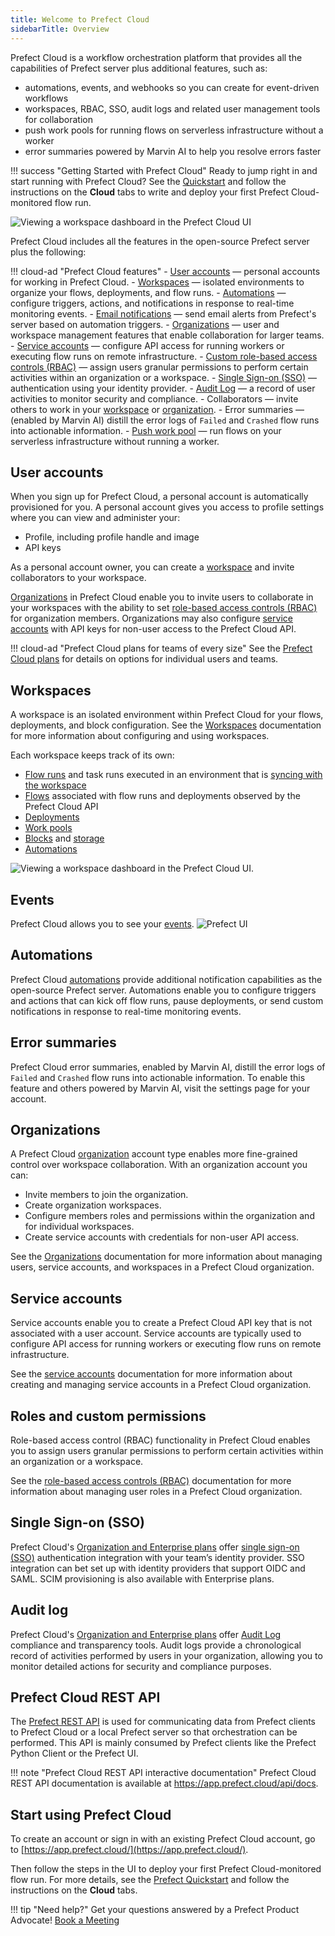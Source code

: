 ```yaml
---
title: Welcome to Prefect Cloud
sidebarTitle: Overview
---
```



Prefect Cloud is a workflow orchestration platform that provides all the capabilities of Prefect server plus additional features, such as:

- automations, events, and webhooks so you can create for event-driven workflows
- workspaces, RBAC, SSO, audit logs and related user management tools for collaboration
- push work pools for running flows on serverless infrastructure without a worker
- error summaries powered by Marvin AI to help you resolve errors faster

!!! success "Getting Started with Prefect Cloud"
    Ready to jump right in and start running with Prefect Cloud? See the [Quickstart](/2.13/getting-started/quickstart/) and follow the instructions on the **Cloud** tabs to write and deploy your first Prefect Cloud-monitored flow run.

![Viewing a workspace dashboard in the Prefect Cloud UI](/2.13/img/ui/cloud-dashboard.png)

Prefect Cloud includes all the features in the open-source Prefect server plus the following:

!!! cloud-ad "Prefect Cloud features"
    - [User accounts](#user-accounts) &mdash; personal accounts for working in Prefect Cloud.
    - [Workspaces](/2.13/cloud/workspaces/) &mdash; isolated environments to organize your flows, deployments, and flow runs.
    - [Automations](/2.13/cloud/automations/) &mdash; configure triggers, actions, and notifications in response to real-time monitoring events.
    - [Email notifications](/2.13/cloud/automations/) &mdash; send email alerts from Prefect's server based on automation triggers.
    - [Organizations](/2.13/cloud/organizations/) &mdash; user and workspace management features that enable collaboration for larger teams.
    - [Service accounts](/2.13/cloud/users/service-accounts/) &mdash; configure API access for running workers or executing flow runs on remote infrastructure.
    - [Custom role-based access controls (RBAC)](/2.13/cloud/users/roles/) &mdash; assign users granular permissions to perform certain activities within an organization or a workspace.
    - [Single Sign-on (SSO)](/2.13/cloud/users/sso/) &mdash; authentication using your identity provider.
    - [Audit Log](/2.13/cloud/users/audit-log/) &mdash; a record of user activities to monitor security and compliance.
    - Collaborators &mdash; invite others to work in your [workspace](/2.13/cloud/workspaces/#workspace-collaborators) or [organization](/2.13/cloud/organizations/#organization-members).
    - Error summaries  &mdash; (enabled by Marvin AI) distill the error logs of `Failed` and `Crashed` flow runs into actionable information.
    - [Push work pool](/2.13/guides/deployment/push-work-pools/) &mdash; run flows on your serverless infrastructure without running a worker.

## User accounts

When you sign up for Prefect Cloud, a personal account is automatically provisioned for you.
A personal account gives you access to profile settings where you can view and administer your:

- Profile, including profile handle and image
- API keys

As a personal account owner, you can create a [workspace](#workspaces) and invite collaborators to your workspace.

[Organizations](#organizations) in Prefect Cloud enable you to invite users to collaborate in your workspaces with the ability to set [role-based access controls (RBAC)](#roles-and-custom-permissions) for organization members.
Organizations may also configure [service accounts](#service-accounts) with API keys for non-user access to the Prefect Cloud API.

!!! cloud-ad "Prefect Cloud plans for teams of every size"
    See the [Prefect Cloud plans](https://www.prefect.io/pricing/) for details on options for individual users and teams.

## Workspaces

A workspace is an isolated environment within Prefect Cloud for your flows, deployments, and block configuration.
See the [Workspaces](/2.13/cloud/workspaces/) documentation for more information about configuring and using workspaces.

Each workspace keeps track of its own:

- [Flow runs](/2.13/concepts/flows/) and task runs executed in an environment that is [syncing with the workspace](/2.13/cloud/#workspaces)
- [Flows](/2.13/concepts/flows/) associated with flow runs and deployments observed by the Prefect Cloud API
- [Deployments](/2.13/concepts/deployments/)
- [Work pools](/2.13/concepts/work-pools/)
- [Blocks](/2.13/concepts/blocks/) and [storage](/2.13/concepts/storage/)
- [Automations](/2.13/cloud/automations/)

![Viewing a workspace dashboard in the Prefect Cloud UI.](/2.13/img/ui/cloud-new-workspace.png)

## Events

Prefect Cloud allows you to see your [events](/2.13/cloud/events/).
![Prefect UI](/2.13/img/ui/event-feed.png)

## Automations

Prefect Cloud [automations](/2.13/cloud/automations/) provide additional notification capabilities as the open-source Prefect server.
Automations enable you to configure triggers and actions that can kick off flow runs, pause deployments, or send custom notifications in response to real-time monitoring events.

## Error summaries

Prefect Cloud error summaries, enabled by Marvin AI, distill the error logs of `Failed` and `Crashed` flow runs into actionable information.
To enable this feature and others powered by Marvin AI, visit the settings page for your account.

## Organizations <span class="badge orgs"></span>

A Prefect Cloud [organization](/2.13/cloud/organizations/) account type enables more fine-grained control over workspace collaboration.
With an organization account you can:

- Invite members to join the organization.
- Create organization workspaces.
- Configure members roles and permissions within the organization and for individual workspaces.
- Create service accounts with credentials for non-user API access.

See the [Organizations](/2.13/cloud/organizations/) documentation for more information about managing users, service accounts, and workspaces in a Prefect Cloud organization.

## Service accounts <span class="badge orgs"></span>

Service accounts enable you to create a Prefect Cloud API key that is not associated with a user account.
Service accounts are typically used to configure API access for running workers or executing flow runs on remote infrastructure.

See the [service accounts](/2.13/cloud/users/service-accounts/) documentation for more information about creating and managing service accounts in a Prefect Cloud organization.

## Roles and custom permissions <span class="badge orgs"></span>

Role-based access control (RBAC) functionality in Prefect Cloud enables you to assign users granular permissions to perform certain activities within an organization or a workspace.

See the [role-based access controls (RBAC)](../cloud/users/roles/) documentation for more information about managing user roles in a Prefect Cloud organization.

## Single Sign-on (SSO) <span class="badge orgs"></span> <span class="badge enterprise"></span>

Prefect Cloud's [Organization and Enterprise plans](https://www.prefect.io/pricing) offer [single sign-on (SSO)](/2.13/cloud/users/sso/) authentication integration with your team’s identity provider. SSO integration can bet set up with identity providers that support OIDC and SAML.
SCIM provisioning is also available with Enterprise plans.

## Audit log <span class="badge orgs"></span> <span class="badge enterprise"></span>

Prefect Cloud's [Organization and Enterprise plans](https://www.prefect.io/pricing) offer [Audit Log](/2.13/cloud/users/audit-log/) compliance and transparency tools.
Audit logs provide a chronological record of activities performed by users in your organization, allowing you to monitor detailed actions for security and compliance purposes.

## Prefect Cloud REST API

The [Prefect REST API](/2.13/api-ref/rest-api/) is used for communicating data from Prefect clients to Prefect Cloud or a local Prefect server so that orchestration can be performed.
This API is mainly consumed by Prefect clients like the Prefect Python Client or the Prefect UI.

!!! note "Prefect Cloud REST API interactive documentation"
    Prefect Cloud REST API documentation is available at <a href="https://app.prefect.cloud/api/docs" target="_blank">https://app.prefect.cloud/api/docs</a>.

## Start using Prefect Cloud

To create an account or sign in with an existing Prefect Cloud account, go to [https://app.prefect.cloud/](https://app.prefect.cloud/).

Then follow the steps in the UI to deploy your first Prefect Cloud-monitored flow run. For more details, see the [Prefect Quickstart](/2.13/getting-started/quickstart/) and follow the instructions on the **Cloud** tabs.

!!! tip "Need help?"
    Get your questions answered by a Prefect Product Advocate!
    [Book a Meeting](https://calendly.com/prefect-experts/prefect-product-advocates?utm_campaign=prefect_docs_cloud&utm_content=prefect_docs&utm_medium=docs&utm_source=docs)
